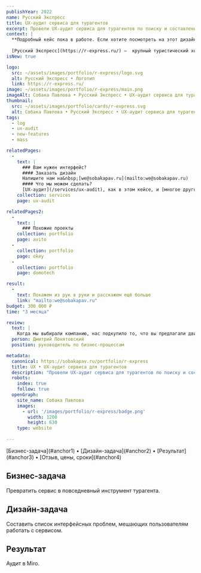 ```yaml
---
publishYear: 2022
name: Русский Экспресс
title: UX-аудит сервиса для турагентов
excerpt: Провели UX-аудит сервиса для турагентов по поиску и составлению туров
context: |
  **Подробный кейс пока в работе. Если хотите посмотреть на этот дизайн в деталях, пишите нам на [we@sobakapav.ru](mailto:we@sobakapav.ru)**
  
  [Русский Экспресс](https://r-express.ru/) —  крупный туристический холдинг, предлагающий пакетные и динамические туры, индивидуальные маршруты любой сложности, а также отдельные услуги по всему миру. 
isNew: true

logo:
  src: ~/assets/images/portfolio/r-express/logo.svg
  alt: Русский Экспресс • Логотип
  link: https://r-express.ru/
image: ~/assets/images/portfolio/r-express/main.png
imageAlt: Собака Павлова • Русский Экспресс • UX-аудит сервиса для турагентов
thumbnail:
  src: ~/assets/images/portfolio/cards/r-express.svg
  alt: Собака Павлова • Русский Экспресс • UX-аудит сервиса для турагентов
tags:
  - log
  - ux-audit
  - new-features
  - mass

relatedPages:
  -
    text: |
      ### Вам нужен интерфейс?
      #### Заказать дизайн
      Напишите нам на&nbsp;[we@sobakapav.ru](mailto:we@sobakapav.ru) 
      #### Что мы можем сделать?
      [UX-аудит](/services/ux-audit), как в этом кейсе, и [многое другое](/services). 
    collection: services
    page: ux-audit

relatedPages2:
  -
    text: |
      ### Похожие проекты
    collection: portfolio
    page: avito
  - 
    collection: portfolio
    page: okey
  - 
    collection: portfolio
    page: domotech

result:
  -
    text: Покажем из рук в руки и расскажем ещё больше
    link: "mailto:we@sobakapav.ru"
budget: 300 000 ₽
time: "3 месяца"

review: 
  text: | 
    Когда мы выбирали компанию, нас подкупило то, что вы предлагали двигаться гибко, по аджайлу, шагами улучшений. Мы хотим действовать именно так и отдать переделку элементов вам.
  person: Дмитрий Понятовский
  position: руководитель по бизнес-процессам

metadata:
  canonical: https://sobakapav.ru/portfolio/r-express
  title: UX • UX-аудит сервиса для турагентов
  description: "Провели UX-аудит сервиса для турагентов по поиску и составлению туров"
  robots:
    index: true
    follow: true
  openGraph:
    site_name: Собака Павлова
    images:
      - url: '/images/portfolio/r-express/badge.png'
        width: 1200
        height: 630
    type: website
  
---
```


<TOC>
[Бизнес-задача](#anchor1) • [Дизайн-задача](#anchor2) • [Результат](#anchor3) • [Отзыв, цены, сроки](#anchor4)
</TOC>

## <a name="anchor1" />Бизнес-задача

Превратить сервис в повседневный инструмент турагента.

## <a name="anchor2" />Дизайн-задача

Составить список интерфейсных проблем, мешающих пользователям работать с сервисом.

## <a name="anchor3" />Результат

Аудит в Miro.

## <a name="anchor4" />


